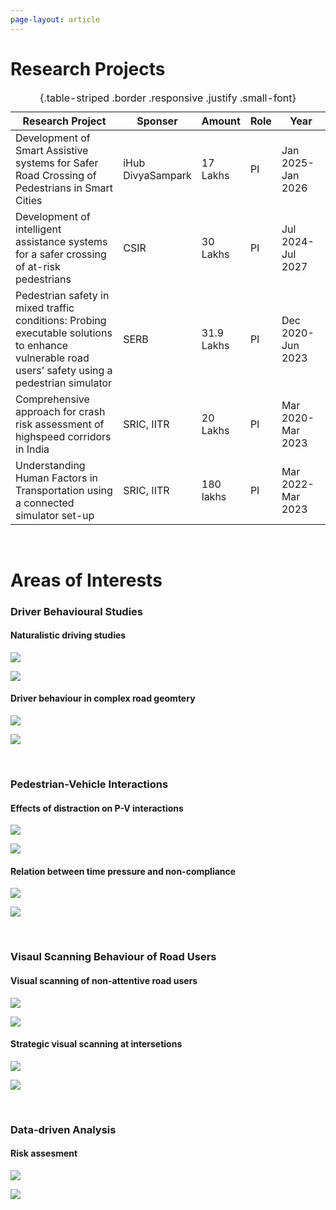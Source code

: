 ```yaml
---
page-layout: article
---
```

# Research Projects

|Research Project|Sponser|Amount|Role|Year|
|----------|--|---|--|----|
|Development of Smart Assistive systems for Safer Road Crossing of Pedestrians in Smart Cities | iHub DivyaSampark| 17 Lakhs |PI |Jan 2025-Jan 2026|
|Development of intelligent assistance systems for a safer crossing of at-risk pedestrians | CSIR| 30 Lakhs |PI |Jul 2024-Jul 2027|
|Pedestrian safety in mixed traffic conditions: Probing executable solutions to enhance vulnerable road users’ safety using a pedestrian simulator | SERB|31.9 Lakhs |PI |Dec 2020-Jun 2023|
|Comprehensive approach for crash risk assessment of highspeed corridors in India | SRIC, IITR| 20 Lakhs|PI  |Mar 2020-Mar 2023|
|Understanding Human Factors in Transportation using a connected simulator set-up  | SRIC, IITR|180 lakhs|PI  |Mar 2022-Mar 2023|



: {.table-striped .border .responsive .justify .small-font}

<br>

# Areas of Interests

### Driver Behavioural Studies

#### Naturalistic driving studies
::: {.grid}

::: {.g-col-5 .outline .row-1}
![](/assets/research/NDS3.jpg)
:::

::: {.g-col-7 .outline .row-1}
![](/assets/research/sensors_NDS.PNG)
:::
:::

#### Driver behaviour in complex road geomtery
::: {.grid}
::: {.g-col-6 .outline .row-1}
![](/assets/research/HILL1.jpg)
:::

::: {.g-col-6 .outline .row-1}
![](/assets/research/HILL2.jpg)
:::
:::

<br>

### Pedestrian-Vehicle Interactions
#### Effects of distraction on P-V interactions
::: {.grid}
::: {.g-col-6 .outline .row-1}
![](/assets/research/vul1.jpg)
:::

::: {.g-col-6 .outline .row-1}
![](/assets/research/vul2.jpg)
:::
:::

#### Relation between time pressure and non-compliance
::: {.grid}
::: {.g-col-6 .outline .row-1}
![](/assets/research/PVI_4.png)
:::

::: {.g-col-6 .outline .row-1}
![](/assets/research/PVI_2.png)
:::
:::

<br>

### Visaul Scanning Behaviour of Road Users
#### Visual scanning of non-attentive road users
::: {.grid}
::: {.g-col-6 .outline .row-1}
![](/assets/research/eye13.jpg)
:::

::: {.g-col-6 .outline .row-1}
![](/assets/research/eye12.jpg)
:::
:::

#### Strategic visual scanning at intersetions
::: {.grid}
::: {.g-col-6 .outline .row-1}
![](/assets/research/eye21.jpg)
:::

::: {.g-col-6 .outline .row-1}
![](/assets/research/eye22.jpg)
:::
:::

<br>

### Data-driven Analysis
#### Risk assesment
::: {.grid}
::: {.g-col-6 .outline .row-1}
![](/assets/research/stats1.JPG)
:::

::: {.g-col-6 .outline .row-1}
![](/assets/research/stats2.JPG)
:::
:::

<!-- #### Topic B
::: {.grid}
::: {.g-col-6 .outline .row-1}
![](/assets/research/stats1.JPG)
:::

::: {.g-col-6 .outline .row-1}
![](/assets/research/stats2.JPG)
:::
::: -->

<br>

